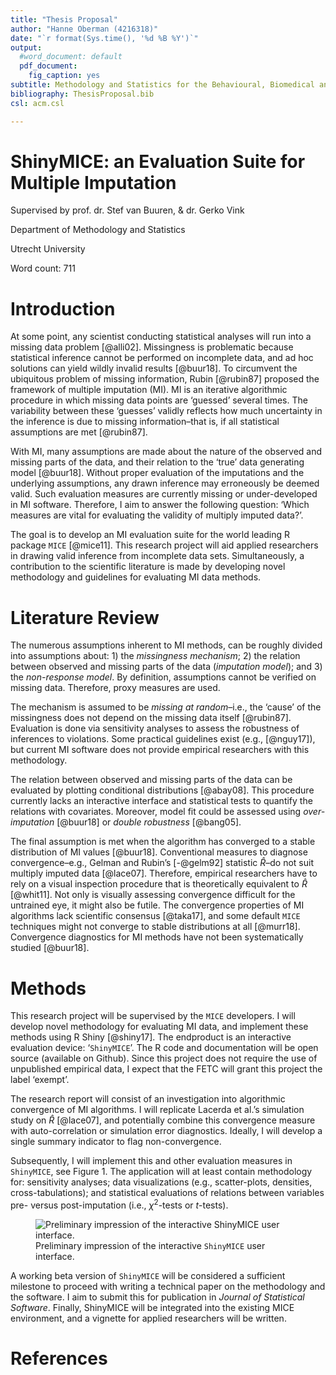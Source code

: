 ```yaml
---
title: "Thesis Proposal"
author: "Hanne Oberman (4216318)"
date: "`r format(Sys.time(), '%d %B %Y')`"
output:
  #word_document: default
  pdf_document:
    fig_caption: yes
subtitle: Methodology and Statistics for the Behavioural, Biomedical and Social Sciences
bibliography: ThesisProposal.bib
csl: acm.csl

---
```


\centering

# ShinyMICE: an Evaluation Suite for Multiple Imputation

Supervised by prof. dr. Stef van Buuren, & dr. Gerko Vink

Department of Methodology and Statistics 

Utrecht University

Word count: 711


\raggedright 

<!-- Requirements: max 750 words (excl. references) -->

<!-- In general the proposal should focus on the relevancy of the project, the gap in the scientific literature, and the feasibility to finish the project within 8 months. Possibly specify a 'step 2' to pursue after the main objective is reached. -->


\newpage


# Introduction

At some point, any scientist conducting statistical analyses will run into a missing data problem [@alli02]. Missingness is problematic because statistical inference cannot be performed on incomplete data, and  ad hoc solutions can yield wildly invalid results [@buur18]. To circumvent the ubiquitous problem of missing information, Rubin [@rubin87] proposed the framework of multiple imputation (MI). MI is an iterative algorithmic procedure in which missing data points are 'guessed' several times. The variability between these 'guesses' validly reflects how much uncertainty in the inference is due to missing information--that is, if all statistical assumptions are met [@rubin87].

With MI, many assumptions are made about the nature of the observed and missing parts of the data, and their relation to the 'true' data generating model [@buur18]. Without proper evaluation of the imputations and the underlying assumptions, any drawn inference may erroneously be deemed valid. Such evaluation measures are currently missing or under-developed in MI software. Therefore, I aim to answer the following question: 'Which measures are vital for evaluating the validity of multiply imputed data?'. 

The goal is to develop an MI evaluation suite for the world leading R package `MICE` [@mice11]. This research project will aid applied researchers in drawing valid inference from incomplete data sets. Simultaneously, a contribution to the scientific literature is made by developing novel methodology and guidelines for evaluating MI data methods. 


# Literature Review

The numerous assumptions inherent to MI methods, can be roughly divided into assumptions about: 1) the *missingness mechanism*; 2)  the relation between observed and missing parts of the data (*imputation model*); and 3) the *non-response model*. By definition, assumptions cannot be verified on missing data. Therefore, proxy measures are used. 

<!-- **miss mech is model hoe obs and miss samenhangen, draait om ignorability =  op moment dat je obs kunt gebruiken om miss data te schatten. hoeft niet hetzelfde te zijn. relatie kunnen we uit de data halen, ondanks dat we de ontbrekende waaren zelf kunnen negeren, alleen het mech dat die waarden heeft gegenereerd. ** -->

The mechanism is assumed to be *missing at random*--i.e., the 'cause' of the missingness does not depend on the missing data itself [@rubin87]. Evaluation is done via sensitivity analyses to assess the robustness of inferences to violations. Some practical guidelines exist (e.g., [@nguy17]), but current MI software does not provide empirical researchers with this methodology. 

The relation between observed and missing parts of the data can be evaluated by plotting conditional distributions [@abay08]. This procedure currently lacks an interactive interface and statistical tests to quantify the relations with covariates. Moreover, model fit could be assessed using *over-imputation* [@buur18] or *double robustness* [@bang05].

<!-- **er zijn 3 modellen: analyse, imputatie, non-response model (of missing data model). in mice wordt iedere var voorspeld uit andere vars. eerst analysemodel, is scientific mod of int. als je dat niet meeneemt dan mis je ruimte in alg om datgene dat je probeert te vinden mee te nemen (non-comp). non-resp is verklaren waarom missings in een var vaker voorkomen dan andere vars. meng's 1994 paper on compatibility and congeneality.** -->

The final assumption is met when the algorithm has converged to a stable distribution of MI values [@buur18]. Conventional measures to diagnose convergence--e.g., Gelman and Rubin's [-@gelm92] statistic $\widehat{R}$--do not suit multiply imputed data [@lace07]. Therefore, empirical researchers have to rely on a visual inspection procedure that is theoretically equivalent to $\widehat{R}$ [@whit11]. Not only is visually assessing convergence difficult for the untrained eye, it might also be futile. The convergence properties of MI algorithms lack scientific consensus [@taka17], and some default `MICE` techniques might not converge to stable distributions at all [@murr18]. Convergence diagnostics for MI methods have not been systematically studied [@buur18].


# Methods

This research project will be supervised by the `MICE` developers. I will develop novel methodology for evaluating MI data, and implement these methods using R Shiny [@shiny17]. The endproduct is an interactive evaluation device: '`ShinyMICE`'. The R code and documentation will be open source (available on Github). Since this project does not require the use of unpublished empirical data, I expect that the FETC will grant this project the label 'exempt'. 

The research report will consist of an investigation into algorithmic convergence of MI algorithms. I will replicate Lacerda et al.'s simulation study on $\widehat{R}$ [@lace07], and potentially combine this convergence measure with auto-correlation or simulation error diagnostics. Ideally, I will develop a single summary indicator to flag non-convergence. 

Subsequently, I will implement this and other evaluation measures in `ShinyMICE`, see Figure 1. The application will at least contain methodology for: sensitivity analyses; data visualizations (e.g., scatter-plots, densities, cross-tabulations); and statistical evaluations of relations between variables pre- versus post-imputation (i.e., $\chi^2$-tests or $t$-tests).     

![Preliminary impression of the interactive `ShinyMICE` user interface.](Figures/Impression.png)

A working beta version of `ShinyMICE` will be considered a sufficient milestone to proceed with writing a technical paper on the methodology and the software. I aim to submit this for publication in *Journal of Statistical Software*. Finally, ShinyMICE will be integrated into the existing MICE environment, and a vignette for applied researchers will be written. 




# References


